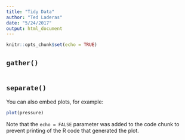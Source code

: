 ```yaml
---
title: "Tidy Data"
author: "Ted Laderas"
date: "5/24/2017"
output: html_document
---
```


```r
knitr::opts_chunk$set(echo = TRUE)
```

## `gather()`


```r
```

## `separate()`

You can also embed plots, for example:

```r
plot(pressure)
```

Note that the `echo = FALSE` parameter was added to the code chunk to prevent printing of the R code that generated the plot.
